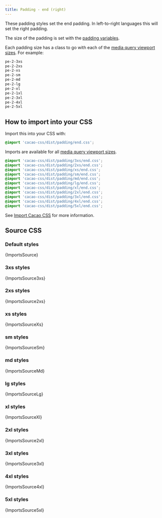 ```yaml
---
title: Padding - end (right)
---
```


These padding styles set the end padding. In left-to-right languages this will set the right padding.

The size of the padding is set with the [padding variables](/styles/padding/variables).

Each padding size has a class to go with each of the [media query viewport sizes](/styles/media#viewport-media-queries). For example:

```css
pe-2-3xs
pe-2-2xs
pe-2-xs
pe-2-sm
pe-2-md
pe-2-lg
pe-2-xl
pe-2-1xl
pe-2-3xl
pe-2-4xl
pe-2-5xl
```


## How to import into your CSS

Import this into your CSS with:

```css
@import 'cacao-css/dist/padding/end.css';
```

Imports are available for all [media query viewport sizes](/styles/media#viewport-media-queries).

```css
@import 'cacao-css/dist/padding/3xs/end.css';
@import 'cacao-css/dist/padding/2xs/end.css';
@import 'cacao-css/dist/padding/xs/end.css';
@import 'cacao-css/dist/padding/sm/end.css';
@import 'cacao-css/dist/padding/md/end.css';
@import 'cacao-css/dist/padding/lg/end.css';
@import 'cacao-css/dist/padding/xl/end.css';
@import 'cacao-css/dist/padding/2xl/end.css';
@import 'cacao-css/dist/padding/3xl/end.css';
@import 'cacao-css/dist/padding/4xl/end.css';
@import 'cacao-css/dist/padding/5xl/end.css';
```

See [Import Cacao CSS](/import) for more information.

## Source CSS

<!-- markdownlint-disable -->

### Default styles

<CodeBlock language="css" title="padding/end.css">{ImportsSource}</CodeBlock>

### 3xs styles

<CodeBlock language="css" title="padding/3xs/end.css">{ImportsSource3xs}</CodeBlock>

### 2xs styles

<CodeBlock language="css" title="padding/2xs/end.css">{ImportsSource2xs}</CodeBlock>

### xs styles

<CodeBlock language="css" title="padding/xs/end.css">{ImportsSourceXs}</CodeBlock>

### sm styles

<CodeBlock language="css" title="padding/sm/end.css">{ImportsSourceSm}</CodeBlock>

### md styles

<CodeBlock language="css" title="padding/md/end.css">{ImportsSourceMd}</CodeBlock>

### lg styles

<CodeBlock language="css" title="padding/lg/end.css">{ImportsSourceLg}</CodeBlock>

### xl styles

<CodeBlock language="css" title="padding/xl/end.css">{ImportsSourceXl}</CodeBlock>

### 2xl styles

<CodeBlock language="css" title="padding/2xl/end.css">{ImportsSource2xl}</CodeBlock>

### 3xl styles

<CodeBlock language="css" title="padding/3xl/end.css">{ImportsSource3xl}</CodeBlock>

### 4xl styles

<CodeBlock language="css" title="padding/4xl/end.css">{ImportsSource4xl}</CodeBlock>

### 5xl styles

<CodeBlock language="css" title="padding/5xl/end.css">{ImportsSource5xl}</CodeBlock>
